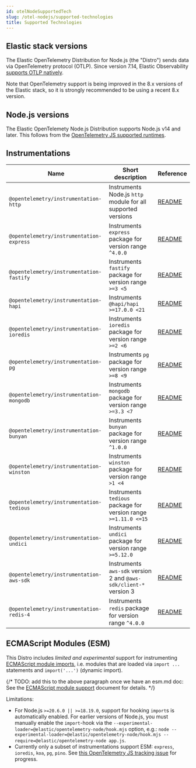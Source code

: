 ```yaml
---
id: otelNodeSupportedTech
slug: /otel-nodejs/supported-technologies
title: Supported Technologies
---
```


## Elastic stack versions

The Elastic OpenTelemetry Distribution for Node.js (the "Distro") sends data
via OpenTelemetry protocol (OTLP). Since version 7.14, Elastic Observability [supports OTLP natively](https://www.elastic.co/blog/native-opentelemetry-support-in-elastic-observability).

Note that OpenTelemetry support is being improved in the 8.x versions of the
Elastic stack, so it is strongly recommended to be using a recent 8.x version.


## Node.js versions

The Elastic OpenTelemety Node.js Distribution supports Node.js v14 and later.
This follows from the [OpenTelemetry JS supported runtimes](https://github.com/open-telemetry/opentelemetry-js#supported-runtimes).


## Instrumentations

| Name                                     | Short description                                               | Reference |
| ---------------------------------------- | --------------------------------------------------------------- | --------- |
| `@opentelemetry/instrumentation-http`    | Instruments Node.js `http` module for all supported versions    | [README](https://github.com/open-telemetry/opentelemetry-js-contrib/tree/main/plugins/node/opentelemetry-instrumentation-http#readme) |
| `@opentelemetry/instrumentation-express` | Instruments `express` package for version range `^4.0.0`        | [README](https://github.com/open-telemetry/opentelemetry-js-contrib/tree/main/plugins/node/opentelemetry-instrumentation-express#readme) |
| `@opentelemetry/instrumentation-fastify` | Instruments `fastify` package for version range `>=3 <5`        | [README](https://github.com/open-telemetry/opentelemetry-js-contrib/tree/main/plugins/node/opentelemetry-instrumentation-fastify#readme) |
| `@opentelemetry/instrumentation-hapi`    | Instruments `@hapi/hapi >=17.0.0 <21`                           | [README](https://github.com/open-telemetry/opentelemetry-js-contrib/tree/main/plugins/node/opentelemetry-instrumentation-hapi#readme) |
| `@opentelemetry/instrumentation-ioredis` | Instruments `ioredis` package for version range `>=2 <6`        | [README](https://github.com/open-telemetry/opentelemetry-js-contrib/tree/main/plugins/node/opentelemetry-instrumentation-ioredis#readme) |
| `@opentelemetry/instrumentation-pg`      | Instruments `pg` package for version range `>=8 <9`             | [README](https://github.com/open-telemetry/opentelemetry-js-contrib/tree/main/plugins/node/opentelemetry-instrumentation-pg#readme) |
| `@opentelemetry/instrumentation-mongodb` | Instruments `mongodb` package for version range `>=3.3 <7`      | [README](https://github.com/open-telemetry/opentelemetry-js-contrib/tree/main/plugins/node/opentelemetry-instrumentation-mongodb#readme) |
| `@opentelemetry/instrumentation-bunyan`  | Instruments `bunyan` package for version range `^1.0.0`         | [README](https://github.com/open-telemetry/opentelemetry-js-contrib/tree/main/plugins/node/opentelemetry-instrumentation-bunyan#readme) |
| `@opentelemetry/instrumentation-winston` | Instruments `winston` package for version range `>1 <4`         | [README](https://github.com/open-telemetry/opentelemetry-js-contrib/tree/main/plugins/node/opentelemetry-instrumentation-winston#readme) |
| `@opentelemetry/instrumentation-tedious` | Instruments `tedious` package for version range `>=1.11.0 <=15` | [README](https://github.com/open-telemetry/opentelemetry-js-contrib/tree/main/plugins/node/instrumentation-tedious#readme) |
| `@opentelemetry/instrumentation-undici`  | Instruments `undici` package for version range `>=5.12.0`       | [README](https://github.com/open-telemetry/opentelemetry-js-contrib/tree/main/plugins/node/instrumentation-undici#readme) |
| `@opentelemetry/instrumentation-aws-sdk`  | Instruments `aws-sdk` version 2 and `@aws-sdk/client-*` version 3      | [README](https://github.com/open-telemetry/opentelemetry-js-contrib/tree/main/plugins/node/opentelemetry-instrumentation-aws-sdk#readme) |
| `@opentelemetry/instrumentation-redis-4`  | Instruments `redis` package for version range `^4.0.0`       | [README](https://github.com/open-telemetry/opentelemetry-js-contrib/tree/main/plugins/node/opentelemetry-instrumentation-redis-4#readme) |


## ECMAScript Modules (ESM)

This Distro includes *limited and experimental* support for instrumenting [ECMAScript module imports](https://nodejs.org/api/esm.html#modules-ecmascript-modules), i.e. modules that are loaded via `import ...` statements and `import('...')` (dynamic import).

{/* TODO: add this to the above paragraph once we have an esm.md doc:
See the [ECMAScript module support](./esm.md) document for details. */}

Limitations:
- For Node.js `>=20.6.0 || >=18.19.0`, support for hooking `import`s is automatically enabled. For earlier versions of Node.js, you must manually enable the `import`-hook via the `--experimental-loader=@elastic/opentelemetry-node/hook.mjs` option, e.g.: `node --experimental-loader=@elastic/opentelemetry-node/hook.mjs --require=@elastic/opentelemetry-node app.js`.
- Currently only a subset of instrumentations support ESM: `express`, `ioredis`, `koa`, `pg`, `pino`. See [this OpenTelemetry JS tracking issue](https://github.com/open-telemetry/opentelemetry-js-contrib/issues/1942) for progress.
